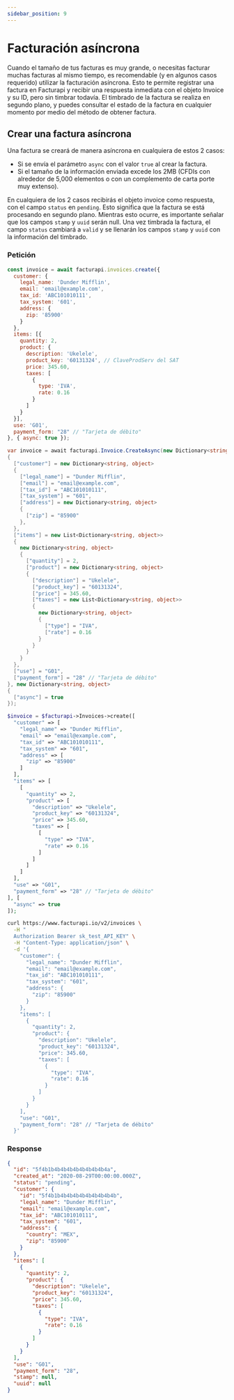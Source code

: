 ```yaml
---
sidebar_position: 9
---
```



# Facturación asíncrona

Cuando el tamaño de tus facturas es muy grande, o necesitas facturar muchas facturas al mismo tiempo, es recomendable (y en algunos casos requerido) utilizar la facturación asíncrona. Esto te permite registrar una factura en Facturapi
y recibir una respuesta inmediata con el objeto Invoice y su ID, pero sin timbrar todavía. El timbrado de la factura se realiza en segundo plano, y puedes consultar el estado de la factura en cualquier momento
por medio del método de obtener factura.

## Crear una factura asíncrona

Una factura se creará de manera asíncrona en cualquiera de estos 2 casos:

- Si se envía el parámetro `async` con el valor `true` al crear la factura.
- Si el tamaño de la información enviada excede los 2MB (CFDIs con alrededor de 5,000 elementos o con un complemento de carta porte muy extenso).

En cualquiera de los 2 casos recibirás el objeto invoice como respuesta, con el campo `status` en `pending`. Esto significa que la factura se está procesando en segundo plano. Mientras esto ocurre, es importante
señalar que los campos `stamp` y `uuid` serán null. Una vez timbrada la factura, el campo `status` cambiará a `valid` y se llenarán los campos `stamp` y `uuid` con la información del timbrado.

### Petición

<Tabs groupId="codeExamples">
<TabItem value="js" label="Node.js" default>

```javascript
const invoice = await facturapi.invoices.create({
  customer: {
    legal_name: 'Dunder Mifflin',
    email: 'email@example.com',
    tax_id: 'ABC101010111',
    tax_system: '601',
    address: {
      zip: '85900'
    }
  },
  items: [{
    quantity: 2,
    product: {
      description: 'Ukelele',
      product_key: '60131324', // ClaveProdServ del SAT
      price: 345.60,
      taxes: [
        {
          type: 'IVA',
          rate: 0.16
        }
      ]
    }
  }],
  use: 'G01',
  payment_form: "28" // "Tarjeta de débito"
}, { async: true });
```

</TabItem>
<TabItem value="cs" label="C#">

```csharp
var invoice = await facturapi.Invoice.CreateAsync(new Dictionary<string, object>
{
  ["customer"] = new Dictionary<string, object>
  {
    ["legal_name"] = "Dunder Mifflin",
    ["email"] = "email@example.com",
    ["tax_id"] = "ABC101010111",
    ["tax_system"] = "601",
    ["address"] = new Dictionary<string, object>
    {
      ["zip"] = "85900"
    },
  },
  ["items"] = new List<Dictionary<string, object>>
  {
    new Dictionary<string, object>
    {
      ["quantity"] = 2,
      ["product"] = new Dictionary<string, object>
      {
        ["description"] = "Ukelele",
        ["product_key"] = "60131324",
        ["price"] = 345.60,
        ["taxes"] = new List<Dictionary<string, object>>
        {
          new Dictionary<string, object>
          {
            ["type"] = "IVA",
            ["rate"] = 0.16
          }
        }
      }
    }
  },
  ["use"] = "G01",
  ["payment_form"] = "28" // "Tarjeta de débito"
}, new Dictionary<string, object>
{
  ["async"] = true
});
```

</TabItem>
<TabItem value="php" label="PHP">

```php
$invoice = $facturapi->Invoices->create([
  "customer" => [
    "legal_name" => "Dunder Mifflin",
    "email" => "email@example.com",
    "tax_id" => "ABC101010111",
    "tax_system" => "601",
    "address" => [
      "zip" => "85900"
    ]
  ],
  "items" => [
    [
      "quantity" => 2,
      "product" => [
        "description" => "Ukelele",
        "product_key" => "60131324",
        "price" => 345.60,
        "taxes" => [
          [
            "type" => "IVA",
            "rate" => 0.16
          ]
        ]
      ]
    ]
  ],
  "use" => "G01",
  "payment_form" => "28" // "Tarjeta de débito"
], [
  "async" => true
]);
```

</TabItem>
<TabItem value="curl" label="cURL">

```bash
curl https://www.facturapi.io/v2/invoices \
  -H "
  Authorization Bearer sk_test_API_KEY" \
  -H "Content-Type: application/json" \
  -d '{
    "customer": {
      "legal_name": "Dunder Mifflin",
      "email": "email@example.com",
      "tax_id": "ABC101010111",
      "tax_system": "601",
      "address": {
        "zip": "85900"
      }
    },
    "items": [
      {
        "quantity": 2,
        "product": {
          "description": "Ukelele",
          "product_key": "60131324",
          "price": 345.60,
          "taxes": [
            {
              "type": "IVA",
              "rate": 0.16
            }
          ]
        }
      }
    ],
    "use": "G01",
    "payment_form": "28" // "Tarjeta de débito"
  }'
```

</TabItem>
</Tabs>

### Response

```json
{
  "id": "5f4b1b4b4b4b4b4b4b4b4b4a",
  "created_at": "2020-08-29T00:00:00.000Z",
  "status": "pending",
  "customer": {
    "id": "5f4b1b4b4b4b4b4b4b4b4b4b",
    "legal_name": "Dunder Mifflin",
    "email": "email@example.com",
    "tax_id": "ABC101010111",
    "tax_system": "601",
    "address": {
      "country": "MEX",
      "zip": "85900"
    }
  },
  "items": [
    {
      "quantity": 2,
      "product": {
        "description": "Ukelele",
        "product_key": "60131324",
        "price": 345.60,
        "taxes": [
          {
            "type": "IVA",
            "rate": 0.16
          }
        ]
      }
    }
  ],
  "use": "G01",
  "payment_form": "28",
  "stamp": null,
  "uuid": null
}
```